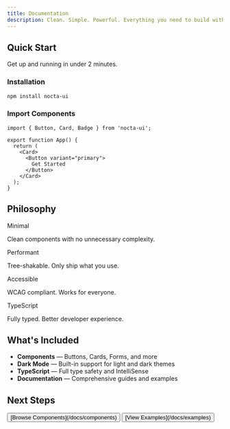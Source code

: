 ```yaml
---
title: Documentation
description: Clean. Simple. Powerful. Everything you need to build with Nocta UI.
---
```



## Quick Start

Get up and running in under 2 minutes.

### Installation

```bash
npm install nocta-ui
```

### Import Components

```tsx
import { Button, Card, Badge } from 'nocta-ui';

export function App() {
  return (
    <Card>
      <Button variant="primary">
        Get Started
      </Button>
    </Card>
  );
}
```

## Philosophy

<div className="grid grid-cols-1 md:grid-cols-2 gap-6 my-8 not-prose">
  <Card className="p-6">
    <div className="flex items-center gap-2 mb-3">
      <div className="w-2 h-2 rounded-full bg-neutral-900 dark:bg-neutral-100" />
      <span className="font-medium">Minimal</span>
    </div>
    <p className="text-sm text-neutral-600 dark:text-neutral-400">
      Clean components with no unnecessary complexity.
    </p>
  </Card>
  
  <Card className="p-6">
    <div className="flex items-center gap-2 mb-3">
      <div className="w-2 h-2 rounded-full bg-neutral-900 dark:bg-neutral-100" />
      <span className="font-medium">Performant</span>
    </div>
    <p className="text-sm text-neutral-600 dark:text-neutral-400">
      Tree-shakable. Only ship what you use.
    </p>
  </Card>
  
  <Card className="p-6">
    <div className="flex items-center gap-2 mb-3">
      <div className="w-2 h-2 rounded-full bg-neutral-900 dark:bg-neutral-100" />
      <span className="font-medium">Accessible</span>
    </div>
    <p className="text-sm text-neutral-600 dark:text-neutral-400">
      WCAG compliant. Works for everyone.
    </p>
  </Card>
  
  <Card className="p-6">
    <div className="flex items-center gap-2 mb-3">
      <div className="w-2 h-2 rounded-full bg-neutral-900 dark:bg-neutral-100" />
      <span className="font-medium">TypeScript</span>
    </div>
    <p className="text-sm text-neutral-600 dark:text-neutral-400">
      Fully typed. Better developer experience.
    </p>
  </Card>
</div>

## What's Included

- **Components** — Buttons, Cards, Forms, and more
- **Dark Mode** — Built-in support for light and dark themes  
- **TypeScript** — Full type safety and IntelliSense
- **Documentation** — Comprehensive guides and examples

## Next Steps

<div className="flex gap-3 my-8">
  <Button>
    [Browse Components](/docs/components)
  </Button>
  <Button variant="ghost">
    [View Examples](/docs/examples)
  </Button>
</div>

